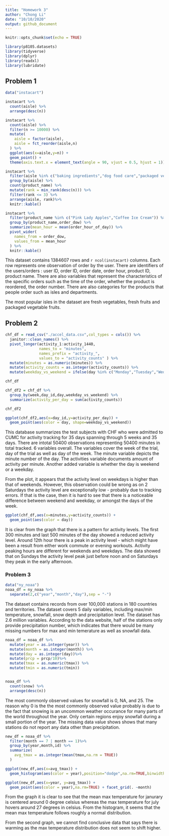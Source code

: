 ```yaml
---
title: "Homework 3"
author: "Chong Li"
date: "10/10/2020"
output: github_document
---
```


```r
knitr::opts_chunk$set(echo = TRUE)

library(p8105.datasets)
library(tidyverse)
library(dplyr)
library(readxl)
library(lubridate)
```



## Problem 1

```r
data("instacart")

instacart %>%
  count(aisle) %>%
  arrange(desc(n))
```
```r
instacart %>%
  count(aisle) %>%
  filter(n >= 10000) %>%
  mutate(
    aisle = factor(aisle),
    aisle = fct_reorder(aisle,n)
  ) %>%
  ggplot(aes(x=aisle,y=n)) +
  geom_point() +
  theme(axis.text.x = element_text(angle = 90, vjust = 0.5, hjust = 1))
```
```r
instacart %>%
  filter(aisle %in% c("baking ingredients","dog food care","packaged vegetables fruits")) %>%
  group_by(aisle) %>%
  count(product_name) %>% 
  mutate(rank = min_rank(desc(n))) %>%
  filter(rank <= 3) %>%
  arrange(aisle, rank)%>%
  knitr::kable()
```
```r
instacart %>%
  filter(product_name %in% c("Pink Lady Apples","Coffee Ice Cream")) %>%
  group_by(product_name,order_dow) %>%
  summarize(mean_hour = mean(order_hour_of_day)) %>%
  pivot_wider(
    names_from = order_dow,
    values_from = mean_hour
  ) %>%
  knitr::kable()
```

This dataset contains 1384607 rows and `r ncol(instacart)` columns. Each row represents one observation of order by the user. There are identifiers of the users/orders : user ID, order ID, order date, order hour, product ID, product name. There are also variables that represent the characteristics of the specific orders such as the time of the order, whether the product is reordered, the order number. There are also categories for the products that people order such as isles and departments.

The most popular isles in the dataset are fresh vegetables, fresh fruits and packaged vegetable fruits.

## Problem 2
```r
chf_df = read_csv("./accel_data.csv",col_types = cols()) %>%
  janitor::clean_names() %>%
  pivot_longer(activity_1:activity_1440,
               names_to = "minutes",
               names_prefix = "activity_",
               values_to = "activity_counts" ) %>%
  mutate(minutes = as.numeric(minutes)) %>%
  mutate(activity_counts = as.integer(activity_counts)) %>%
  mutate(weekday_vs_weekend = ifelse(day %in% c("Monday","Tuesday","Wednesday","Thursday","Friday"),"weekday","weekend"))

chf_df

chf_df2 = chf_df %>%
  group_by(week,day_id,day,weekday_vs_weekend) %>%
  summarize(activity_per_day = sum(activity_counts))

chf_df2

ggplot(chf_df2,aes(x=day_id,y=activity_per_day)) + 
  geom_point(aes(color = day, shape=weekday_vs_weekend))

```

This database summarizes the test subjects with CHF who were admitted to CUMC for activity tracking for 35 days spanning through 5 weeks and 35 days. There are intotal 50400 observations representing 50400 minutes in total tracked. 6 variables overall. The variables cover the week of the trial, day of the trial as well as day of the week. The minute variable depicts the minute number of the day. The activities variable documents amount of activity per minute. Another added variable is whether the day is weekend or a weekday. 

From the plot, it appears that the activity level on weekdays is higher than that of weekends. However, this observation could be wrong as on 2 Saturdays the activity level are exceptionally low - probably due to tracking errors. If that is the case, then it is hard to see that there is a noticeable difference between weekend and weekday, or amongst the days of the week.

```r
ggplot(chf_df,aes(x=minutes,y=activity_counts)) + 
  geom_point(aes(color = day))
```
It is clear from the graph that there is a pattern for activity levels. The first 300 minutes and last 500 minutes of the day showed a reduced activity level. Around 12th hour there is a peak in activity level - which might have been a result from either work commute or evening workouts. Activity peaking hours are different for weekends and weekdays. The data showed that on Sundays the activity level peak just before noon and on Saturdays they peak in the early afternoon.


### Problem 3
```r
data("ny_noaa")
noaa_df = ny_noaa %>%
  separate(2,c("year","month","day"),sep = "-")
```
The dataset contains records from over 100,000 stations in 180 countries and territories. The dataset covers 5 daily variables, including max/min temperature, snowfall, snow depth and precipitation level. The dataset has 2.6 million variables. According to the data website, half of the stations only provide precipitation number, which indicates that there would be many missing numbers for max and min temerature as well as snowfall data.

```r
noaa_df = noaa_df %>%
  mutate(year = as.integer(year)) %>%
  mutate(month = as.integer(month)) %>%
  mutate(day = as.integer(day))%>%
  mutate(prcp = prcp/10)%>%
  mutate(tmax = as.numeric(tmax)) %>%
  mutate(tmin = as.numeric(tmin))


noaa_df %>%
  count(snow) %>%
  arrange(desc(n))
```
The most commonly observed values for snowfall is 0, NA, and 25. The reason why 0 is the the most commonly observed value probably is due to the fact that snowing is an uncommon weather occurance for many parts of the world throughout the year. Only certain regions enjoy snowfall during a small portion of the year. The missing data value shows shows that many stations do not report any data other than precipitation. 

```r
new_df = noaa_df %>%
  filter(month == 7 | month == 1)%>%
  group_by(year,month,id) %>%
  summarize(
    avg_tmax = as.integer(mean(tmax,na.rm = TRUE))
  ) 

ggplot(new_df,aes(x=avg_tmax)) + 
  geom_histogram(aes(color = year),position="dodge",na.rm=TRUE,binwidth=2) + facet_grid(. ~month)

ggplot(new_df,aes(x=year, y=avg_tmax)) + 
  geom_point(aes(color = year),na.rm=TRUE) + facet_grid(. ~month)

```
From the graph it is clear to see that the mean max temperature for janurary is centered around 0 degree celsius whereas the max temperature for july hovers around 27 degrees in celsius. From the histogram, it seems that the mean max temperature follows roughly a normal distribution.

From the second graph, we cannot find conclusive data that says there is warming as the max temperature distribution does not seem to shift higher.

```r

```